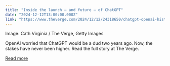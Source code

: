 ```yaml
---
title: "Inside the launch — and future — of ChatGPT"
date: "2024-12-12T13:00:00.000Z"
link: "https://www.theverge.com/2024/12/12/24318650/chatgpt-openai-history-two-year-anniversary"
---
```


Image: Cath Virginia / The Verge, Getty Images
    


  
OpenAI worried that ChatGPT would be a dud two years ago. Now, the stakes have never been higher.
Read the full story at The Verge.

[Read more](https://www.theverge.com/2024/12/12/24318650/chatgpt-openai-history-two-year-anniversary)
